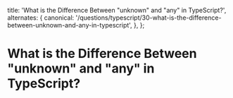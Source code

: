 
  title: 'What is the Difference Between "unknown" and "any" in TypeScript?',
  alternates: {
    canonical:
      '/questions/typescript/30-what-is-the-difference-between-unknown-and-any-in-typescript',
  },
};

# What is the Difference Between "unknown" and "any" in TypeScript?

<GithubEdit link='/questions/typescript/30-what-is-the-difference-between-unknown-and-any-in-typescript/page.mdx' />

